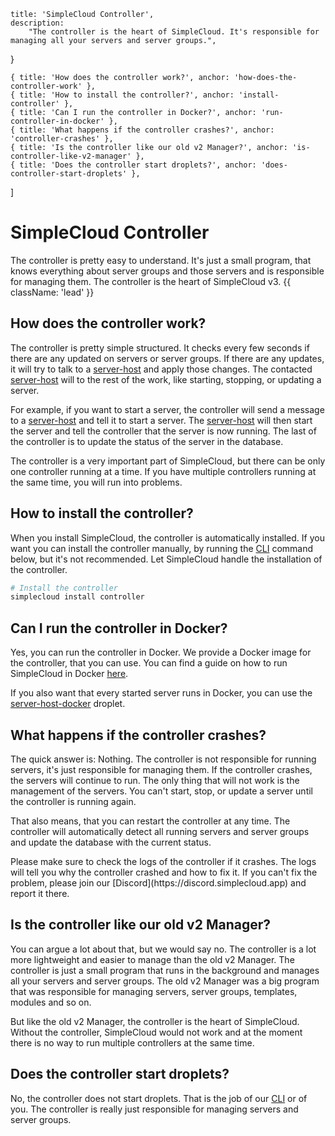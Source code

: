     title: 'SimpleCloud Controller',
    description:
        "The controller is the heart of SimpleCloud. It's responsible for managing all your servers and server groups.",
}

    { title: 'How does the controller work?', anchor: 'how-does-the-controller-work' },
    { title: 'How to install the controller?', anchor: 'install-controller' },
    { title: 'Can I run the controller in Docker?', anchor: 'run-controller-in-docker' },
    { title: 'What happens if the controller crashes?', anchor: 'controller-crashes' },
    { title: 'Is the controller like our old v2 Manager?', anchor: 'is-controller-like-v2-manager' },
    { title: 'Does the controller start droplets?', anchor: 'does-controller-start-droplets' },
]

# SimpleCloud Controller

The controller is pretty easy to understand. It's just a small program, that knows everything about server groups and those servers and is responsible for managing them. The controller is the heart of SimpleCloud v3. {{ className: 'lead' }}

## How does the controller work?

The controller is pretty simple structured. It checks every few seconds if there are any updated on servers or server groups. If there are any updates, it will try to talk to a [server-host](/server-host) and apply those changes. The contacted [server-host](/server-host) will to the rest of the work, like starting, stopping, or updating a server.

For example, if you want to start a server, the controller will send a message to a [server-host](/server-host) and tell it to start a server. The [server-host](/server-host) will then start the server and tell the controller that the server is now running. The last of the controller is to update the status of the server in the database.

<Note>
    The controller is a very important part of SimpleCloud, but there can be only one controller running at a time. If you have multiple controllers running at the same time, you will run into problems.
</Note>

## How to install the controller?

When you install SimpleCloud, the controller is automatically installed. If you want you can install the controller manually, by running the [CLI](/cli) command below, but it's not recommended. Let SimpleCloud handle the installation of the controller.

```bash
# Install the controller
simplecloud install controller
```

## Can I run the controller in Docker?

Yes, you can run the controller in Docker. We provide a Docker image for the controller, that you can use. You can find a guide on how to run SimpleCloud in Docker [here](#).

If you also want that every started server runs in Docker, you can use the [server-host-docker](/droplet/server-host-docker) droplet.

## What happens if the controller crashes?

The quick answer is: Nothing. The controller is not responsible for running servers, it's just responsible for managing them. If the controller crashes, the servers will continue to run. The only thing that will not work is the management of the servers. You can't start, stop, or update a server until the controller is running again.

That also means, that you can restart the controller at any time. The controller will automatically detect all running servers and server groups and update the database with the current status.

<Note>
    Please make sure to check the logs of the controller if it crashes. The logs will tell you why the controller crashed and how to fix it. If you can't fix the problem, please join our [Discord](https://discord.simplecloud.app) and report it there.
</Note>

## Is the controller like our old v2 Manager?

You can argue a lot about that, but we would say no. The controller is a lot more lightweight and easier to manage than the old v2 Manager. The controller is just a small program that runs in the background and manages all your servers and server groups. The old v2 Manager was a big program that was responsible for managing servers, server groups, templates, modules and so on.

But like the old v2 Manager, the controller is the heart of SimpleCloud. Without the controller, SimpleCloud would not work and at the moment there is no way to run multiple controllers at the same time.

## Does the controller start droplets?

No, the controller does not start droplets. That is the job of our [CLI](/cli) or of you. The controller is really just responsible for managing servers and server groups.